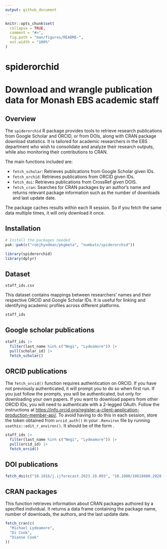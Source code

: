 ```yaml
---
output: github_document
---
```


<!-- README.md is generated from README.Rmd. Please edit that file -->

```r
knitr::opts_chunk$set(
  collapse = TRUE,
  comment = "#>",
  fig.path = "man/figures/README-",
  out.width = "100%"
)
```

# spiderorchid

<!-- badges: start -->
<!-- badges: end -->

# Download and wrangle publication data for Monash EBS academic staff

## Overview

The `spiderorchid` R package provides tools to retrieve research publications from Google Scholar and ORCID, or from DOIs, along with CRAN package download statistics. It is tailored for academic researchers in the EBS department who wish to consolidate and analyze their research outputs, while also monitoring their contributions to CRAN.

The main functions included are:

* `fetch_scholar`: Retrieves publications from Google Scholar given IDs.
* `fetch_orchid`: Retrieves publications from ORCID given IDs.
* `fetch_doi`: Retrieves publications from CrossRef given DOIS.
* `fetch_cran`: Searches for CRAN packages by an author’s name and returns relevant package information such as the number of downloads and last update date.

The package caches results within each R session. So if you fetch the same data multiple times, it will only download it once.

## Installation

```r
# Install the packages needed
pak::pak(c("robjhyndman/pkgmeta", "numbats/spiderorchid"))
```

```r
library(spiderorchid)
library(dplyr)
```

## Dataset

`staff_ids.csv`

This dataset contains mappings between researchers' names and their respective ORCID and Google Scholar IDs. It is useful for linking and identifying academic profiles across different platforms.

```r
staff_ids
```

## Google scholar publications

```r
staff_ids |>
  filter(last_name %in% c("Negi", "Lydeamore")) |>
  pull(scholar_id) |>
  fetch_scholar()
```

## ORCID publications

The `fetch_orcid()` function requires authentication on ORCID. If you have not previously
authenticated, it will prompt you to do so when first run. If you just
follow the prompts, you will be authenticated, but only for downloading your
own papers. If you want to download papers from other ORCID IDs, you will
need to authenticate with a 2-legged OAuth. Follow the instructions at
<https://info.orcid.org/register-a-client-application-production-member-api/>.
To avoid having to do this in each session, store the token obtained from
`orcid_auth()` in your `.Renviron` file by running `usethis::edit_r_environ()`.
It should be of the form \code{ORCID_TOKEN=<your token>}.


```r
staff_ids |>
  filter(last_name %in% c("Negi", "Lydeamore")) |>
  pull(orcid_id) |>
  fetch_orcid()
```

## DOI publications

```r
fetch_doi(c("10.1016/j.ijforecast.2023.10.003", "10.1080/10618600.2020.1807353"))
```

## CRAN packages

This function retrieves information about CRAN packages authored by a specified individual. It returns a data frame containing the package name, number of downloads, the authors, and the last update date.

```r
fetch_cran(c(
  "Michael Lydeamore",
  "Di Cook",
  "Dianne Cook"
))
```
